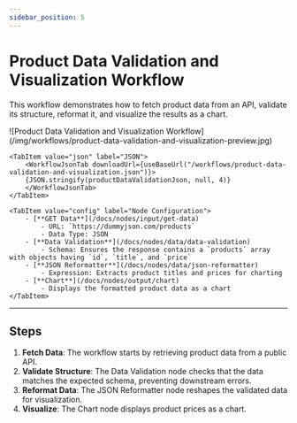 ```yaml
---
sidebar_position: 5
---
```



# Product Data Validation and Visualization Workflow

This workflow demonstrates how to fetch product data from an API, validate its structure, reformat it, and visualize the results as a chart.

<Tabs>
    <TabItem value="preview" label="Preview" default>
        ![Product Data Validation and Visualization Workflow](/img/workflows/product-data-validation-and-visualization-preview.jpg)
    </TabItem>

    <TabItem value="json" label="JSON">
        <WorkflowJsonTab downloadUrl={useBaseUrl("/workflows/product-data-validation-and-visualization.json")}>
        {JSON.stringify(productDataValidationJson, null, 4)}
        </WorkflowJsonTab>
    </TabItem>

    <TabItem value="config" label="Node Configuration">
        - [**GET Data**](/docs/nodes/input/get-data)  
            - URL: `https://dummyjson.com/products`
            - Data Type: JSON
        - [**Data Validation**](/docs/nodes/data/data-validation)  
            - Schema: Ensures the response contains a `products` array with objects having `id`, `title`, and `price`
        - [**JSON Reformatter**](/docs/nodes/data/json-reformatter)  
            - Expression: Extracts product titles and prices for charting
        - [**Chart**](/docs/nodes/output/chart)  
            - Displays the formatted product data as a chart
    </TabItem>
</Tabs>

---

## Steps

1. **Fetch Data**: The workflow starts by retrieving product data from a public API.
2. **Validate Structure**: The Data Validation node checks that the data matches the expected schema, preventing downstream errors.
3. **Reformat Data**: The JSON Reformatter node reshapes the validated data for visualization.
4. **Visualize**: The Chart node displays product prices as a chart.